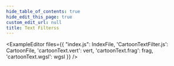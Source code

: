 ```yaml
---
hide_table_of_contents: true
hide_edit_this_page: true
custom_edit_url: null
title: Text Filterss
---
```



<ExampleEditor files={{
    "index.js": IndexFile,
    'CartoonTextFilter.js': CartoonFile,
    'cartoonText.vert': vert,
    'cartoonText.frag': frag,
    'cartoonText.wgsl': wgsl
}} />
